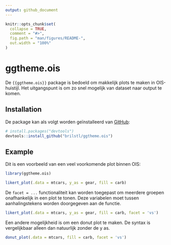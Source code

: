 ---
output: github_document
---

<!-- README.md is generated from README.Rmd. Please edit that file -->

```{r, include = FALSE}
knitr::opts_chunk$set(
  collapse = TRUE,
  comment = "#>",
  fig.path = "man/figures/README-",
  out.width = "100%"
)
```

# ggtheme.ois

De `{{ggtheme.ois}}` package is bedoeld om makkelijk plots te maken in OIS-huistijl. Het uitgangspunt is om zo snel mogelijk van dataset naar output te komen.

## Installation

De package kan als volgt worden geïnstalleerd van [GitHub](https://github.com/):

```{r eval=FALSE}
# install.packages("devtools")
devtools::install_github("brilstl/ggtheme.ois")
```

## Example

Dit is een voorbeeld van een veel voorkomende plot binnen OIS:

```{r example-likert, dpi=300, fig.height= 2}
library(ggtheme.ois)

likert_plot(.data = mtcars, y_as = gear, fill = carb)

```

De `facet = ...` functionaliteit kan worden toegepast om meerdere groepen onafhankelijk in een plot te tonen. Deze variabelen moet tussen aanhalingstekens worden doorgegeven aan de functie.

```{r example-likert-facet, fig.height= 4, dpi=300}

likert_plot(.data = mtcars, y_as = gear, fill = carb, facet = 'vs')

```

Een andere mogelijkheid is om een donut plot te maken. De syntax is vergelijkbaar alleen dan natuurlijk zonder de y as.

```{r donut-plot-facet, dpi=300}

donut_plot(.data = mtcars, fill = carb, facet = 'vs')

```

